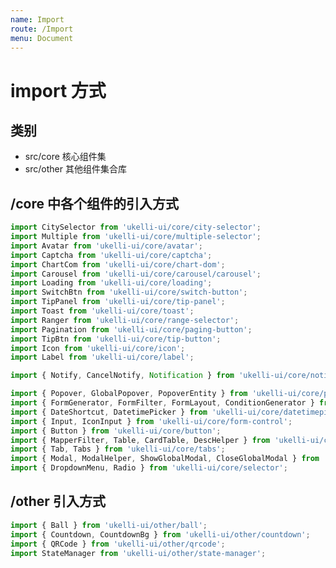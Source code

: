 ```yaml
---
name: Import
route: /Import
menu: Document
---
```


# import 方式

## 类别

- src/core  核心组件集
- src/other 其他组件集合库

## /core 中各个组件的引入方式

```jsx static
import CitySelector from 'ukelli-ui/core/city-selector';
import Multiple from 'ukelli-ui/core/multiple-selector';
import Avatar from 'ukelli-ui/core/avatar';
import Captcha from 'ukelli-ui/core/captcha';
import ChartCom from 'ukelli-ui/core/chart-dom';
import Carousel from 'ukelli-ui/core/carousel/carousel';
import Loading from 'ukelli-ui/core/loading';
import SwitchBtn from 'ukelli-ui/core/switch-button';
import TipPanel from 'ukelli-ui/core/tip-panel';
import Toast from 'ukelli-ui/core/toast';
import Ranger from 'ukelli-ui/core/range-selector';
import Pagination from 'ukelli-ui/core/paging-button';
import TipBtn from 'ukelli-ui/core/tip-button';
import Icon from 'ukelli-ui/core/icon';
import Label from 'ukelli-ui/core/label';

import { Notify, CancelNotify, Notification } from 'ukelli-ui/core/notification';

import { Popover, GlobalPopover, PopoverEntity } from 'ukelli-ui/core/popover';
import { FormGenerator, FormFilter, FormLayout, ConditionGenerator } from 'ukelli-ui/core/form-generator';
import { DateShortcut, DatetimePicker } from 'ukelli-ui/core/datetimepicker';
import { Input, IconInput } from 'ukelli-ui/core/form-control';
import { Button } from 'ukelli-ui/core/button';
import { MapperFilter, Table, CardTable, DescHelper } from 'ukelli-ui/core/record-render';
import { Tab, Tabs } from 'ukelli-ui/core/tabs';
import { Modal, ModalHelper, ShowGlobalModal, CloseGlobalModal } from 'ukelli-ui/core/modal';
import { DropdownMenu, Radio } from 'ukelli-ui/core/selector';
```

## /other 引入方式

```jsx static
import { Ball } from 'ukelli-ui/other/ball';
import { Countdown, CountdownBg } from 'ukelli-ui/other/countdown';
import { QRCode } from 'ukelli-ui/other/qrcode';
import StateManager from 'ukelli-ui/other/state-manager';
```